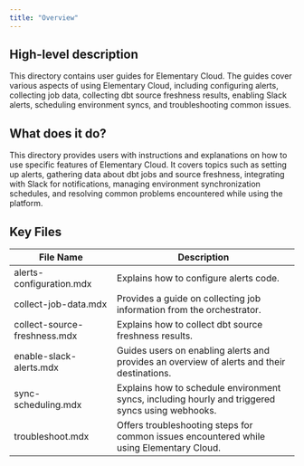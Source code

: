 ```yaml
---
title: "Overview"
---
```


## High-level description
This directory contains user guides for Elementary Cloud. The guides cover various aspects of using Elementary Cloud, including configuring alerts, collecting job data, collecting dbt source freshness results, enabling Slack alerts, scheduling environment syncs, and troubleshooting common issues.

## What does it do?
This directory provides users with instructions and explanations on how to use specific features of Elementary Cloud. It covers topics such as setting up alerts, gathering data about dbt jobs and source freshness, integrating with Slack for notifications, managing environment synchronization schedules, and resolving common problems encountered while using the platform.

## Key Files
| File Name | Description |
|---|---|
| alerts-configuration.mdx | Explains how to configure alerts code. |
| collect-job-data.mdx | Provides a guide on collecting job information from the orchestrator. |
| collect-source-freshness.mdx | Explains how to collect dbt source freshness results. |
| enable-slack-alerts.mdx | Guides users on enabling alerts and provides an overview of alerts and their destinations. |
| sync-scheduling.mdx | Explains how to schedule environment syncs, including hourly and triggered syncs using webhooks. |
| troubleshoot.mdx | Offers troubleshooting steps for common issues encountered while using Elementary Cloud. |
